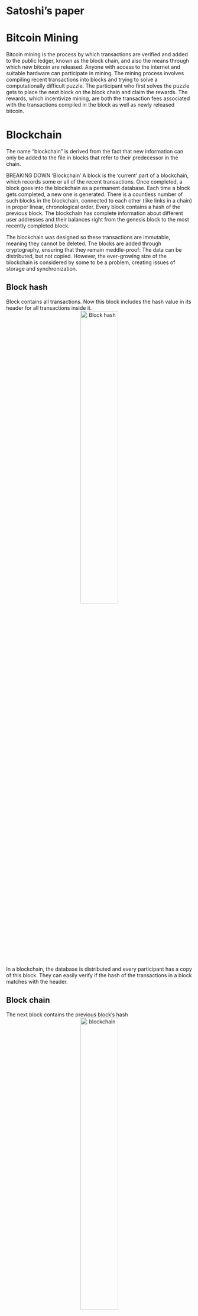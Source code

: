 

# Satoshi's paper

# Bitcoin Mining
Bitcoin mining is the process by which transactions are verified and added to the public ledger, known as the block chain, and also the means through which new bitcoin are released. Anyone with access to the internet and suitable hardware can participate in mining. The mining process involves compiling recent transactions into blocks and trying to solve a computationally difficult puzzle. The participant who first solves the puzzle gets to place the next block on the block chain and claim the rewards. The rewards, which incentivize mining, are both the transaction fees associated with the transactions compiled in the block as well as newly released bitcoin.

# Blockchain

The name “blockchain” is derived from the fact that new information can only be added to the file in blocks that refer to their predecessor in the chain.

BREAKING DOWN 'Blockchain'
A block is the ‘current’ part of a blockchain, which records some or all of the recent transactions. Once completed, a block goes into the blockchain as a permanent database. Each time a block gets completed, a new one is generated. There is a countless number of such blocks in the blockchain, connected to each other (like links in a chain) in proper linear, chronological order. Every block contains a hash of the previous block. The blockchain has complete information about different user addresses and their balances right from the genesis block to the most recently completed block.

The blockchain was designed so these transactions are immutable, meaning they cannot be deleted. The blocks are added through cryptography, ensuring that they remain meddle-proof: The data can be distributed, but not copied. However, the ever-growing size of the blockchain is considered by some to be a problem, creating issues of storage and synchronization.

## Block hash
Block contains all transactions. Now this block includes the hash value in its header for all transactions inside it.
<center>![](imgs/block-hash.png "Block hash"){width=45%}</center>
In a blockchain, the database is distributed and every participant has a copy of this block. They can easily verify if the hash of the transactions in a block matches with the header.

## Block chain
The next block contains the previous block's hash
<center>![](imgs/block-chain.png "blockchain"){width=45%}</center>
In blockchain, once a block is made, the hash header of this block is passed on to the next block as an input. Linked blocks
With this link, in a blockchain, if any transaction is altered or corrupted, then the hash of that block will change. Since this hash is an input to the next block, the hash of the next block also changes and so on. Thus all the blocks, subsequent to the changed block will be corrupted and this is easily verifiable by others.
There is still a possibility of all future block hashes also reconstructed by a bad element.

# Merkle tree

<center>![](imgs/block-head.jpg "Block head"){width=45%}</center>
The transactions are at the leaf level. Hash of two transactions (Tx0 and Tx1) are again hashed and a non-leaf node of Hash01 is formed. Similarly Hash23, Hash45 etc are formed. A tree is formed and at the top of the tree is the Top Hash or the Root Hash.
In bitcoin the Block header contains this Root as Merkle Root.

<center>![](imgs/block-head-chain.jpg "Block head chain"){width=45%}</center>
With this design, they have greatly reduced the size of the blocks that are required for a transaction user.

# Merkle tree storage
As mentioned in the paper - “A block header with no transactions would be about 80 bytes. If we suppose blocks are generated every 10 minutes, 80 bytes * 6 * 24 * 365 = 4.2MB per year. With computer systems typically selling with 2GB of RAM as of 2008, and Moore’s Law predicting current growth of 1.2GB per year, storage should not be a problem even if the block headers must be kept in memory.”

# Verification is easily

To verify that a transaction is part of a block )or a hash tree), one needs the specific transaction details and just the hash values of the higher level non branches.
To verify that Tx0 is in the block, one needs the details of
- Tx0
- Hash1 and
- Hash23
<center>![](imgs/merkle-tree-veri.png "merkle tree verification"){width=45%}</center>

More illustrative example.
https://media.consensys.net/ever-wonder-how-merkle-trees-work-c2f8b7100ed3
<center>![](imgs/merkle-banana.png "Merkle tree in banana"){width=45%}</center>


<center>![](imgs/merkle-tree-aa.jpg "Merkle tree AA"){width=45%}</center>
The Merkle root of block #482819 is e045b18e7a3d708d686717b4f44db2099aabcad9bebf968de5f7271b458f71c8. The root is combined with other information (the software version, the previous block's hash, the timestamp, the difficulty target and the nonce) and then run through a hash function to produce the block's unique hash: 000000000000000000bfc767ef8bf28c42cbd4bdbafd9aa1b5c3c33c2b089594 in the case of block #482819. This hash is not actually included in the relevant block, but the next one; it is distinct from the Merkle root. (See also, How Bitcoin Works.)

<center>![](imgs/merkle-tree-ab.jpg "Merkle tree AB"){width=45%}</center>
For example, say that you wanted to verify that transaction TD is included in the block in the diagram above. If you have the root hash (HABCDEFGH), the process is like a game of sudoku: you query the network about HD, and it returns HC, HAB and HEFGH. The Merkle tree allows you to verify that everything is accounted for with three hashes: given HAB, HC, HEFGH and the root HABCDEFGH, HD (the only missing hash) has to be present in the data.

# Byzantine Generals Problem

<center>![](imgs/bft-paper-front.png "bft-paper-front"){width=45%}</center>

“The Byzantine Generals Problem is with a group of generals, each commanding a portion of the Byzantine army, encircle a city. These generals wish to formulate a plan for attacking the city. In its simplest form, the generals must only decide whether to attack or retreat. Some generals may prefer to attack, while others prefer to retreat. The important thing is that every general agrees on a common decision, for a halfhearted attack by a few generals would become a rout and be worse than a coordinated attack or a coordinated retreat.”
<center>![](imgs/bft-general.png "bft-general"){width=45%}</center>

The problem is complicated by the presence of traitorous generals who may not only cast a vote for a suboptimal strategy, they may do so selectively. For instance, if nine generals are voting, four of whom support attacking while four others are in favor of retreat, the ninth general may send a vote of retreat to those generals in favor of retreat, and a vote of attack to the rest. Those who received a retreat vote from the ninth general will retreat, while the rest will attack (which may not go well for the attackers). The problem is complicated further by the generals being physically separated and having to send their votes via messengers who may fail to deliver votes or may forge false votes.”
<center>![](imgs/general-message.png "general-message"){width=45%}</center>

The typical mapping of this story onto blockchain is that the network nodes are the generals and their digital communication system links are the messengers.

In the paper referred above, several solutions have been proposed.

# Consensus
Consensus is the process of building agreement among a group of mutually distrusting participants.
There are many different algorithms for building consensus based on requirements related to performance, scalability, consistency, threat model, and failure model.
While most distributed ledgers operate with an assumption of Byzantine failures (malicious attacker), other properties are largely determined by application requirements.
For example, ledgers used to record financial transactions often require high transaction rates with relatively few participants and immediate finality of commitment. Consumer markets, in contrast, require substantial aggregate throughput across a large number of participants; however, short-term finality is less important.

Two general approaches have been proposed.
The first, often referred to as “Nakamoto consensus”, elects a leader through some form of “lottery”. The leader then proposes a block that can be added to a chain of previously committed blocks.
In Bitcoin, the first participant to successfully solve a cryptographic puzzle wins the leader-election lottery.
The elected leader broadcasts the new block to the rest of the participants who *implicitly* vote to accept the block by adding the block to a chain of accepted blocks and proposing subsequent transaction blocks that build on that chain.

The second approach is based on traditional Byzantine Fault Tolerance (BFT) algorithms and uses multiple rounds of explicit votes to achieve consensus. Ripple and Stellar developed consensus protocols that extend traditional BFT for open participation.

# Proof of Work or Proof of Stake
The proof of stake was created as an alternative to the proof of work (PoW), to tackle inherent issues in the latter. When a transaction is initiated, the transaction data is fitted into a block with a maximum capacity of 1 megabyte, and then duplicated across multiple computers or nodes on the network. The nodes are the administrative body of the blockchain and verify the legitimacy of the transactions in each block. To carry out the verification step, the nodes or miners would need to solve a computational puzzle, known as the proof of work problem. The first miner to decrypt each block transaction problem gets rewarded with coin. Once a block of transactions has been verified, it is added to the blockchain, a public transparent ledger.

With a PoS, the attacker would need to obtain 51% of the cryptocurrency to carry out a 51% attack. The proof of stake avoids this ‘tragedy’ by making it disadvantageous for a miner with a 51% stake in a cryptocurrency to attack the network. Although it would be difficult and expensive to accumulate 51% of a reputable digital coin, a miner with 51% stake in the coin would not have it in his best interest to attack a network which he holds a majority share. If the value of the cryptocurrency falls, this means that the value of his holdings would also fall, and so the majority stake owner would be more incentivized to maintain a secure network.

# Tragedy of Commons
Bitcoin uses a PoW system and as such is susceptible to a potential Tragedy of Commons. The Tragedy of Commons refers to a future point in time when there will be fewer bitcoin miners available due to little to no block reward from mining. The only fees that will be earned will come from transaction fees which will also diminish over time as users opt to pay lower fees for their transactions. With fewer miners than required mining for coins, the network becomes more vulnerable to a 51% attack. A 51% attack is when a miner or mining pool controls 51% of the computational power of the network and creates fraudulent blocks of transactions for himself, while invalidating the transactions of others in the network.


# Mining

Bitcoin has successfully overcome the BFT problem by using “Proof-of-Work” or “mining”.
Proof-of-Work involves scanning for a value (nonce) that when hashed, the (block) hash begins with a specific number of zero bits.
Assuming Proof-of-work needs that the resultant hash must start with 0000. We now need to find a nonce value that would satisfy this condition. After trying many combinations, we find that a nonce value of “67068” makes the hash value of the block start with “0000”.
This process of finding the nonce value is “mining” and the first miner gets rewarded with bitcoins.
However, this process consumes enormous power for just finding a random number!

<center>![](imgs/confirmation-time.png "confirmation-time"){width=45%}</center>
<center>![](imgs/bitcoin-difficulty.png "bitcoin-difficulty"){width=45%}</center>

# 51% Attack

DEFINITION of '51% Attack'
51% attack refers to an attack on a blockchain – usually bitcoin's, for which such an attack is still hypothetical – by a group of miners controlling more than 50% of the network's mining hashrate, or computing power. The attackers would be able to prevent new transactions from gaining confirmations, allowing them to halt payments between some or all users.

Read more: 51% Attack | Investopedia http://www.investopedia.com/terms/1/51-attack.asp#ixzz4w9WzpEMX 


# Smart Contract

Smart contracts were first proposed in 1994 by Nick Szabo, an American computer scientist who invented a virtual currency called "Bit Gold" in 1998, fully 10 years before the invention of Bitcoin. In fact, Szabo is often rumoured to be the real Satoshi Nakamoto, the anonymous inventor of Bitcoin, which he has denied.

Szabo defined smart contracts as computerized transaction protocols that execute terms of a contract. He wanted to extend the functionality of electronic transaction methods, such as POS (point of sale), to the digital realm. 

In his paper, Szabo also proposed the execution of a contract for synthetic assets, such as derivatives and bonds. “These new securities are formed by combining securities (such as bonds) and derivatives (options and futures) in a wide variety of ways. Very complex term structures for payments can now be built into standardized contracts and traded with low transaction costs, due to computerized analysis of these complex term structures,” he wrote. In simple words, he was referring to the sale and purchase of derivatives with complex terms. 

Read more: Smart Contracts Definition | Investopedia http://www.investopedia.com/terms/s/smart-contracts.asp#ixzz4w9WNqQO4 


# Smart Contract 2

Read more: Are Smart Contracts the Best of Blockchain? | Investopedia http://www.investopedia.com/news/are-smart-contracts-best-blockchain/#ixzz4w9VNTv2M 

Every day presents a fresh opportunity to uncover a new application for blockchain technology. After successfully forming the backbone for a revolutionary cryptocurrency, the blockchain is bringing forth strategic evolutions across industries including logistics, web security, and even trade finance. However, nowhere is this advance more evident than its growing function as an innovative payment solution. One of the key pillars driving this rapid adoption is the embrace of smart contracts.

Simply stated, smart contracts are a form of automated contracts that use pre-defined rules to facilitate the exchange of nearly any good or service. The overarching principle is to increase the transparency of the transaction while reducing fees and allaying the potential for conflict over nonperformance. However, unlike traditional contracts, these contracts have no room for interpretation because all terms are predetermined and automatically enforced by the contract itself. (See also: Understanding Smart Contracts.)

A simple analogy for understanding the purpose would be pizza delivery. In this example, a pizzeria promises 30-minute delivery for a pie or money back guaranteed. The pizzeria would then create a smart contract with a customer ordering a pie. The customer could put the funds in escrow, and if the pizza is delivered within 30 minutes, the funds are released from escrow to the pizzeria. If the pizzeria fails to deliver on time, the money held in escrow is returned to the customer. While overgeneralized, this example readily illustrates how smart contracts can be applied across nearly any activity that requires some sort of contract to establish trust and security between parties.

Smart contracts are simply that – smart. They are very carefully designed to carry out specially designed functions and tasks without the intervention of either of the parties which could result in the breach of said contract. In the event of a breach, the contract is optimized to ensure that the other party is not damaged by the violation.

The Automation Effect
Ultimately, the embrace of smart contracts may very well owe its success to two of its key pillars: automation and the cost savings it brings. Foremost, transferring funds within a digital environment is much faster than traditional bank transfers, which can be time-consuming and costly. If digital wallets on either side of a transaction can be verified, it creates an atmosphere of trust that enables both parties to collaborate without fear of loss or the need to build confidence.

# Python

    from hashlib import sha256 as sha

    def chunks(l, n):
        """Yield successive n-sized chunks from l."""
        for i in range(0, len(l), n):
            yield l[i:i + n]

    def m_tree(transactions):
      """Takes an array of transactions and computes a Merkle root"""
        sub_t = []
        for i in chunks(transactions,2):
            if len(i) == 2:
                hash = sha(str(i[0]+i[1])).hexdigest()
            else:
                hash = sha(str(i[0]+i[0])).hexdigest()
            sub_t.append(hash)
        print sub_t
        if len(sub_t) == 1:
          return sub_t[0]
        else:
          return m_tree(sub_t)
          


# Consensus algorithm.
- Elect a leader randomly
- Ensure leadership is propagated, properly challenged and continued

# Blockchain
- It’s everywhere and it’s the same
- It’s immutable
- No one owns it, or everyone owns a piece of it

The time between blocks in the Bitcoin blockchain is Poisson distributed with an expected value of 10 minutes between blocks.

This is no accident. The crux of how blockchain works is the hash puzzle, a massive race that bitcoin miners all over the world are striving to solve every second. The mechanics of the puzzle are fairly simple. Every miner has a block containing a list of transactions that should be published. The miner’s goal is to find a value called a nonce, such that the hash of {nonce + block} is less than a target value.

The current target is 440 billion, which may seem like a lot, but keep in mind that miners are using the SHA-256 hash, which outputs 256 bits. And because SHA-256 is a specially constructed cryptographic hash function, miners can’t do better than guesswork when it comes to finding a nonce that wins the hash puzzle. So every nonce has a 440 billion / 2^256 chance of winning the hash puzzle—meaning a Bernoulli trial.

Since millions of these Bernoulli trials are happening every second, across the global compute power of miners, we end up with a Bernoulli distribution where a miner wins the hash puzzle (and can then publish a block) every 10 minutes, on average.

Since the global compute power of miners changes, so does the target value in the hash puzzle. Thus, the expected time between blocks remains 10 minutes, even as global mining power changes over time.




Bitcoin, a digital currency that can be transmitted across the Internet, has attracted a lot of attention lately. The Bitcoin system can be thought of as a ledger that keeps track of who owns which bitcoins, and allows them to be transferred from one person to another. The revolutionary feature of Bitcoin is there's no central machine or authority keeping track of things. Instead, the "blockchain" is stored across thousands of machines on the Internet, and the system works with nobody in charge.

To ensure everyone agrees on which transactions are valid, Bitcoin uses a process called mining—about every 10 minutes a block of outstanding transactions is mined, which makes the block "official". Bitcoin mining is designed to take an insanely huge amount of computational effort to mine a block, so nobody can take over the mining process. Miners compete against each other, generating trillions and trillions of "hashes" until someone finds a lucky one that succeeds in mining a block. It's hard to visualize just how difficult the hashing process is: finding a valid hash is less likely than finding a single grain of sand out of all the sand on Earth.

The diagram above shows what actually goes into a block that is mined. The yellow part is the block header (which gets hashed), and it is followed by the transactions that go into the block. Each block contains the hash of the previous block, causing all the blocks to be linked together forming the blockchain. You can see that for the block above, the hash is successful because it starts with lots of zeros: 0000000000000000e067a478024addfecdc93628978aa52d91fabd4292982a50. The "Merkle root" is a hash of all the transactions that go into the block; this ensures that none of the mined transactions can be changed. The nonce is an arbitrary number; each attempt at mining the block changes the nonce.

To summarize the mining process: you collect new Bitcoin transactions and create a header (as in the diagram above). You do the cryptographic hash of the block. If by some incredible chance the result starts with 17 zeros you send the block into the Bitcoin network and "win" $30,000 in bitcoin. Otherwise, you change the nonce and try again. Probably none of the nonce values will work, so you change something else in the header and start over. If someone else succeeds in mining the block, you start over with the new previous block hash and new transactions.

# Transaction of Bitcoin

The transaction contains a tiny computer program in the Bitcoin Script language, and this program is executed to determine if the bitcoins can be spent. Normally the program requires a public key and signature in order to spend the bitcoins. The program checks that the public key matches the address you sent the bitcoins to, and the signature is valid, proving the spender of the bitcoins has the private key. If everything matches, the bitcoins can be spent. 

Bitcoin addresses are 34 characters long, so it is possible to put something interesting in the text address, although there are limitations. 

# Bitcoin mechanism

A key innovation of Bitcoin is how transactions are recorded in the distributed database through mining. Transactions are grouped into blocks and about every 10 minutes a new block of transactions is sent out, becoming part of the transaction log known as the blockchain, which indicates the transaction has been made (more-or-less) official. Bitcoin mining is the process that puts transactions into a block, to make sure everyone has a consistent view of the transaction log. To mine a block, miners must find an extremely rare solution to an (otherwise-pointless) cryptographic problem. Finding this solution generates a mined block, which becomes part of the official block chain. 

Mining is also the mechanism for new bitcoins to enter the system. When a block is successfully mined, new bitcoins are generated in the block and paid to the miner. This mining bounty is large - currently 25 bitcoins per block (about $19,000). In addition, the miner gets any fees associated with the transactions in the block. Because of this, mining is very competitive with many people attempting to mine blocks. The difficulty and competitiveness of mining is a key part of Bitcoin security, since it ensures that nobody can flood the system with bad blocks. 

# Cryptography

Bitcoin uses digital signatures to ensure that only the owner of bitcoins can spend them. The owner of a Bitcoin address has the private key associated with the address. To spend bitcoins, they sign the transaction with this private key, which proves they are the owner. (It's somewhat like signing a physical check to make it valid.) A public key is associated with each Bitcoin address, and anyone can use it to verify the digital signature. 

Blocks and transactions are identified by a 256-bit cryptographic hash of their contents. This hash value is used in multiple places in the Bitcoin protocol. In addition, finding a special hash is the difficult task in mining a block. 

# Double-spending prevention

The main problem with a distributed transaction log is how to avoid inconsistencies that could allow someone to spend the same bitcoins twice. The solution in Bitcoin is to mine the outstanding transactions into a block of transactions approximately every 10 minutes, which makes them official. Conflicting or invalid transactions aren't allowed into a block, so the double spend problem is avoided. 

# Hash
A hash takes a chunk of data as input and shrinks it down into a smaller hash value (in this case 256 bits). With a cryptographic hash, there's no way to get a hash value you want without trying a whole lot of inputs. But once you find an input that gives the value you want, it's easy for anyone to verify the hash. Thus, cryptographic hashing becomes a good way to implement the Bitcoin "proof-of-work". 

# Mining
In more detail, to mine a block, you first collect the new transactions into a block. Then you hash the block to form a 256-bit block hash value. If the hash starts with enough zeros[3], the block has been successfully mined and is sent into the Bitcoin network and the hash becomes the identifier for the block. Most of the time the hash isn't successful, so you modify the block slightly and try again, over and over billions of times. About every 10 minutes someone will successfully mine a block, and the process starts over. 

# Mining with Python
import hashlib, struct
 
ver = 2
prev_block = "000000000000000117c80378b8da0e33559b5997f2ad55e2f7d18ec1975b9717"
mrkl_root = "871714dcbae6c8193a2bb9b2a69fe1c0440399f38d94b3a0f1b447275a29978a"
time_ = 0x53058b35 # 2014-02-20 04:57:25
bits = 0x19015f53
 
# https://en.bitcoin.it/wiki/Difficulty
exp = bits >> 24
mant = bits & 0xffffff
target_hexstr = '%064x' % (mant * (1<<(8*(exp - 3))))
target_str = target_hexstr.decode('hex')
 
nonce = 0
while nonce < 0x100000000:
    header = ( struct.pack("<L", ver) + prev_block.decode('hex')[::-1] +
          mrkl_root.decode('hex')[::-1] + struct.pack("<LLL", time_, bits, nonce))
    hash = hashlib.sha256(hashlib.sha256(header).digest()).digest()
    print nonce, hash[::-1].encode('hex')
    if hash[::-1] < target_str:
        print 'success'
        break
    nonce += 1

0	5c56c2883435b38aeba0e69fb2e0e3db3b22448d3e17b903d774dd5650796f76
1	28902a23a194dee94141d1b70102accd85fc2c1ead0901ba0e41ade90d38a08e
2	729577af82250aaf9e44f70a72814cf56c16d430a878bf52fdaceeb7b4bd37f4
3	8491452381016cf80562ff489e492e00331de3553178c73c5169574000f1ed1c
39	03fd5ff1048668cd3cde4f3fb5bde1ff306d26a4630f420c78df1e504e24f3c7
990	0001e3a4583f4c6d81251e8d9901dbe0df74d7144300d7c03cab15eca04bd4bb
52117	0000642411733cd63264d3bedc046a5364ff3c77d2b37ca298ad8f1b5a9f05ba
1813152	00000c94a85b5c06c9b06ace1ba7c7f759e795715f399c9c1b1b7f5d387a319f
19745650	000000cdccf49f13f5c3f14a2c12a56ae60e900c5e65bfe1cc24f038f0668a6c
243989801	0000000ce99e2a00633ca958a16e17f30085a54f04667a5492db49bcae15d190
856192328	0000000000000000e067a478024addfecdc93628978aa52d91fabd4292982a50

# Mining cost

The difficulty of mining a block is astounding. At the current difficulty, the chance of a hash succeeding is a bit less than one in 1019. Finding a successful hash is harder than finding a particular grain of sand from all the grains of sand on Earth. To find a hash every ten minutes, the Bitcoin hash rate needs to be insanely large. Currently, the miners on the Bitcoin network are doing about 25 million gigahashes per second. That is, every second about 25,000,000,000,000,000 blocks gets hashed. I estimate (very roughly) that the total hardware used for Bitcoin mining cost tens of millions of dollars and uses as much power as the country of Cambodia.[6]

# Cryptocurrencies and consensus
● With gold, everyone must agree that gold is money; use physics to determine allocation
● With p2p currency, allocation must be agreed upon.
● If people agree that you don’t have gold, you may still have gold
● If the network agrees you don’t have bitcoins, you don’t have bitcoins

# What's essential about blockchain

# Blockchain Model of Computations
❖ A Total Order | Some kind of distributed consensus
❖ A Peer to Peer network
❖ Private and Public Computation Channels

# 
A transaction, once committed to a block, cannot be reversed
without doing enough work to rewrite the block (and all its
descendants).

• Transactions update a global blockchain state.
• Consensus rules decide which transactions are valid in a given state.
• Miners compete to sequence transactions.
Blockchain programs let users build smart contracts by providing controls for which transactions are valid.



# Shortfalls of Blockchain
Y Promise to revolutionize Fintech
Y Trustless auditability
Y Innovative use-cases
✗ Scalability and performance barriers

# 
Bitcoin provides two incentives for miners: block rewards
and transaction fees. There has been an implicit belief that whether
miners are paid by block rewards or transaction fees does
not affect the security of the block chain.

Our key insight is that with only transaction fees, the variance of the block reward is
very high due to the exponentially distributed block arrival
time, and it becomes attractive to fork a “wealthy” block
to “steal” the rewards therein.





How bitcoin solved the problem deccentralization problem?

+ Double spending prevented by the blockchain, a distributed ledger of all transactions
+ Transactions are aggregated into blocks and chained together to form the blockchain
+ The majority decision is represented bythe longest chain, which has the greatest computation invested in it
+ The system remains secure if the majority of computational power remains controlled by honest participants

Bitcoin is a protocol


Step 3: Introduction to Bitcoin
Let's go through Bitcoin in an interactive way, starting by answering questions.
Why is Bitcoin interesting?
To motivate the ideas behind Bitcoin, let's start with physical cash.


Physical cash. Suppose that Alice gives Bob a $1 bill. Then Alice no longer has that $1 bill and Bob does have it. Moreover, both Alice and Bob know that the bill has been transferred from Alice to Bob. This is such an intrinsic property of physical cash that we take it for granted - namely, that only one person can possess a particular dollar bill at a time.


Naive digital cash. As a next step, suppose that Alice wants to send Bob $1 over the internet. An extremely simple way of doing this would be for Alice to look at the bill, find the unique serial number, and then email that number to Bob. If Bob tries to treat this number itself as cash, a problem arises: Alice still has a copy of the number. Bob cannot know for sure that Alice has deleted her serial number. Alice can, if she so chooses, attempt to double spend the bill.


Centralized digital cash. This double spending problem is the key issue for digital cash. The only way to solve it before Bitcoin was by interposing trusted third parties - banks - between Alice and Bob. Even if Alice and Bob don't know or trust each other, if they both trust Charlie at Wells Fargo, then the transfer of $1 from Alice to Bob can occur as follows:


Alice tells Charlie that she wants to pay Bob $1
Charlie debits Alice's account by $1
Charlie credits Bob's account by $1


Charlie maintains the ledger of who has what money. The fact that Alice and Bob both trust Charlie to hand out credits and debits - to validate transactions by updating a ledger - is the way that scarcity can be re-introduced into the digital realm. This is the way the double spend problem is typically handled today. The problem, of course, is that Charlie must be trusted with immense power: the power over Alice and Bob's bank accounts. It would be elegant to remove the need for this power while preserving the ability to transfer cash digitally.


Decentralized digital cash. And that's where Bitcoin comes in. It solves the double spend problem in a different way: with a decentralized network of transaction processors called miners. Transaction validation in Bitcoin happens not by introducing trust, but by (partially and temporarily) removing privacy. That is, suppose that:


Alice and Bob took the pseudonyms 1F2gspw7 and 3MVBBzaD
1F2gspw7 then broadcast to the entire Internet (not just Charlie) that it was paying 1 BTC (1 bitcoin) to 3MVBBzaD
A miner listening to the network hears that transaction, ensures 1F2gspw7 owns at least 1 BTC, and adds a record to  a database (the Blockchain) such that 1F2gspw7's account is debited by 1 BTC and 3MVBBzaD is credited by 1 BTC
The miner then in turn broadcasts this database update to all other miners, such that their transaction databases are now in sync

That is roughly how Bitcoin works. By removing the taken-for-granted concept that only the trusted intermediary Charlie knows that Alice is paying Bob, it allows anyone with an internet connection to listen for the transaction between 1F2gspw7 and 3MVBBzad and then process that transaction if they have sufficient computational power to mine it. Processed (mined) transactions are stored in the Bitcoin Blockchain, the database of every Bitcoin transaction that has ever happened, which every node in the Bitcoin system validates and stores locally.

There's another wrinkle: in return for spending the compute power to mine Bitcoin transactions, a miner will periodically get the chance to earn a "block subsidy" with a chunk of new bitcoin. This "block subsidy" is the means by which new bitcoins are introduced into the system, and it successively decreases over time such that only approximately 21 million Bitcoin will ever be mined.


We'll get into some of the details of how mining works, but just think about that for a second: the decentralized network of Bitcoin miners - people running computers around the world - replaces the need for banks. That's pretty amazing! This is the problem Bitcoin is intended to solve: decentralized digital cash without the need for a trusted third party intermediary.
What is Bitcoin?
Now we have some sense of why Bitcoin was invented: to solve the double spend problem, to create a true decentralized digital cash. But what is Bitcoin in practice? That is, going beyond the headlines and news articles, how is it actually implemented? Here's the simple way to think about the guts of Bitcoin:

There is a C++ codebase at github.com/bitcoin/bitcoin that is the "standard" implementation of the Bitcoin protocol.
This is called "Bitcoin Core" and it's available for download at bitcoin.org
You can download and run that software on any Mac, Windows, or Linux computer with an internet connection
This software provides:


the ability to discover and connect to peer nodes running the Bitcoin software
the ability to download, validate, and propagate blocks from peers. These blocks are updates of the blockchain, the distributed database of all Bitcoin transactions.
the ability to update the blockchain by processing transactions via Bitcoin mining
the ability to create, sign, and send transactions to the Bitcoin network, via a wallet that holds the private keys (like passwords) for each of your public bitcoin addresses (like disposable email addresses you can send money to)

There are many qualifications one can append to this simple description:

Beyond the C++ codebase, there are now several other good implementations of the protocol, including BitcoinJ (in Java), btcd (in Go), and libbitcoin (in C)
While the code is functional, the Bitcoin Core client isn't anywhere near capable of mining blocks anymore on a typical computer, as Bitcoin mining (transaction processing) now requires very fast custom hardware
Many of the services bundled into the Bitcoin Core client have been split up and distributed into individual pieces of software - wallets, full nodes, miners, and the like all now abound as specialized pieces of software


But this overview of Bitcoin Core (the C++ codebase developed at github.com/bitcoin/bitcoin and downloadable at bitcoin.org) gives you a good sense of how the Bitcoin protocol is actually implemented in practice.
What is Bitcoin useful for?
Depending on how you measure, as of early 2016 there are a few million Bitcoin holders. Daily use in the sense of transaction volume has been ticking up, but right now there is arguably only one legal killer app for Bitcoin: buy Bitcoin and hope the price of Bitcoin increases. This was actually an excellent application in most recent years (2010, 2011, 2012, 2013, and 2015) other than 2014.


However, when thinking about future applications, Bitcoin has the potential to be good for transactions that are:


very large
very small
very fast
very international
and/or very automated

To understand this in more detail:

very large: you can send $1M or more easily with Bitcoin (see here for Wences’ demo)
very small: you can also send fractions of a cent (feasible with payment channels)
very fast: you can send money and settle it such that the other party has full custody and can spend it within 60 minutes (much faster than typical SWIFT times, especially for international transfers)
very international: you can send money across borders between any two parties with an internet connection 
very automated: you can easily programmatically send money without setting up a bank account


If you are dealing with a use case in which 2-3 or more of these aspects are in play at the same time, you start to have something which would be difficult or impossible to do within the confines of the legacy financial system. For example, suppose that you were running an international crowdfunding site that took in micropayments from any country. You'd need to collect very small payments from people in many nations, and collect them fast enough to keep the counter increasing at a good clip. That uses the “very small, very international, and very fast”.
What is the Bitcoin Blockchain?
One word that keeps coming up above is the blockchain (and you've probably heard this in the popular press as well). In the context of Bitcoin, the blockchain is the database of all past Bitcoin transactions. It's updated on average roughly every 10 minutes by Bitcoin miners, who add on a new block of transactions to the "chain" of all past "blocks".

A good way of thinking about the Bitcoin blockchain is that it's the replayable, auditable history of the entire Bitcoin economy, stored in a single downloadable database. Anyone can download it from the internet, and indeed you have a recent copy of it on your Bitcoin Computer in the ~/.bitcoin/blocks directory.

The Blockchain is like an accounting ledger on steroids. As we'll see, because the blockchain is based on cryptographic hashing and is broadcast/replicated worldwide, even a tiny difference of 1 thousandth of a cent in this ledger is detectable by anyone on the Bitcoin network.

What does it mean when people talk about blockchains outside of Bitcoin? Frankly, the concept is still somewhat inchoate, but it essentially means a database that has support for blockchain-like data structures but can be updated within a trusted community without the so-called Bitcoin mining process. Over time this may lead to an intranet/internet-like division, where organizations set up trusted intranets/blockchains within a (potentially large) circle of trusted peers, and then periodically spend BTC to broadcast their transactions to the Bitcoin Blockchain.
What is Bitcoin Mining (and why mine?)
Mining is the part of Bitcoin that is perhaps the most different from the existing financial system and hardest to understand. Gold mining might be the closest analog, as gold miners compete over a relatively fixed supply of gold. But the key is to understand the problem that mining is intended to solve: to distribute the power of processing Bitcoin transactions so that no one party can block/reverse transactions (thereby freezing accounts/seizing funds) or reward themselves large amounts of bitcoin out of nowhere (print money).


To do this you need:

some way for an arbitrary party to onboard as a transaction processor without anyone else's approval (no licensing)
but also some way to limit their power and make it expensive for a new party to just waltz in and process a transaction that awards themselves a billion dollars (tamper resistance)
And, if you do make it expensive in this way, some incentive for legitimate miners to take on this expensive business of transaction approval


Bitcoin mining solves these three interrelated issues by marrying transaction processing with seignorage (money printing). Anyone who runs Bitcoin mining software, listens to the network for pending transactions, and successfully processes a block of transactions gains the ability to award themselves a so-called block subsidy of 25 BTC [as of early 2016]. At $400/BTC, this is worth about $10k per block, representing a fairly good incentive to mine.


Mining thus allows anyone in the world with sufficient computational power to immediately onboard and start validating transactions, without pre-approval from anyone else in the Bitcoin network.
What is a Bitcoin transaction?
Recall when we spoke above about Alice (1F2gspw7) broadcasting her intent to send 1 BTC to Bob (3MvBBzad) to the network of miners. How does that actually work? The answer is as follows:

Alice learns about Bob's public Bitcoin address 3MvBBzad, in the same way she might learn Bob's public email address
Alice then creates a datastructure called a transaction that expresses her intent to transfer 1 BTC from one of her so-called "Bitcoin addresses" (in this case 1F2gspw7) to one of Bob's Bitcoin addresses (in this case 3MvBBzad)
Alice signs this transaction with her so-called private key, which is like a password for her public 1F2gspw7 Bitcoin address
Alice sends this transaction out to the Bitcoin network
A miner processes the transaction, confirming that Alice's signature is valid and that her private key does indeed give her the authority to transfer the 1 BTC from the 1F2gspw7 Bitcoin address to Bob
Everyone else in Bitcoin has an opportunity to check the miner's work.  If the miner did the work correctly, the miner is allowed by others in the Bitcoin Network to spend the 25 BTC block subsidy.


Note that Alice essentially needs to use a password (a private key) to prove to the Bitcoin network (as represented by the miners doing transaction processing) that she owns the 1 BTC that she is trying to transfer to Bob.


While the relationship between a private key and a public Bitcoin address is similar to the relationship between a private password and a public email address, there is one crucial difference: the private key/public Bitcoin address relationship is a mathematical one in the sense that the private key completely determines the public Bitcoin address, while the private password/public email address relationship is an arbitrary one in that you pick the password and username separately and join them on the server side database.


Understanding the full details of how public and private keys work is outside the scope of this class, but go and read here about public key cryptography in the context of Bitcoin.
What is a Bitcoin wallet? What does it mean to "have bitcoin"?
A Bitcoin wallet is a container for the above mentioned private keys. Each wallet contains multiple private keys corresponding to multiple Bitcoin addresses, kind of like you can have multiple bank accounts as a customer at the same bank.

Because Bitcoin is a digital currency, it's not immediately obvious what it means to say that you "have 10 BTC". In practice, if you (and only you) have custody of the private key for the public Bitcoin address that contains a 10 BTC balance, you have possession of those 10 bitcoin. It's analogous to email in that you "have the foobar Gmail account" if you have the private password for the public email address foobar@gmail.com.



Typically miners start with a nonce of zero and iterate up to its maximum value, 0xffffffff. If none of those values work and it took them more than a second to search all possible nonces, they can simply update the time field to the new current time. If they were able to search all the fields in less than a second, they can change one of the transactions in the block to get a different merkle root. After either change, they can start searching nonces again.


    Here’s my definition: cryptocurrencies are a new asset class that enable decentralized applications.
    - Adam Ludwin, Chain
    <https://blog.chain.com/a-letter-to-jamie-dimon-de89d417cb80>
    "A Letter to Jamie Dimon - And anyone else still struggling to understand cryptocurrencies"


    "Cryptocurrencies are Non-Financial Collective Equity"
    <https://www.pragcap.com/cryptocurrencies-are-non-financial-collective-equity/>
